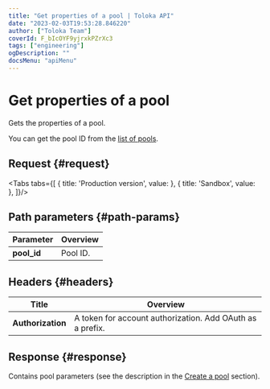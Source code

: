 ```yaml
---
title: "Get properties of a pool | Toloka API"
date: "2023-02-03T19:53:28.846220"
author: ["Toloka Team"]
coverId: F_bIcOYF9yjrxkPZrXc3
tags: ["engineering"]
ogDescription: ""
docsMenu: "apiMenu"
---
```



# Get properties of a pool

<Announce/>

Gets the properties of a pool.

You can get the pool ID from the [list of pools](/docs-new/api/get-pool-list).

## Request {#request}

<Tabs tabs={[
  { title: 'Production version', value: <GetPoolList1/> },
  { title: 'Sandbox', value: <GetPoolList2/> },
]}/>

## Path parameters {#path-params}

Parameter | Overview
----- | -----
**pool_id** | Pool ID.

## Headers {#headers}

Title | Overview
----- | -----
**Authorization** | A token for account authorization. Add OAuth as a prefix.

## Response {#response}

Contains pool parameters (see the description in the [Create a pool](/docs-new/api/create-pool#response) section).